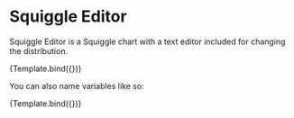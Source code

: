 
<Meta title="Squiggle/SquiggleEditor" component={SquiggleEditor} />


# Squiggle Editor

Squiggle Editor is a Squiggle chart with a text editor included for changing
the distribution.

<Canvas>
  <Story
    name="Normal"
    args={{
      squiggleString: "normal(5,2)",
    }}
  >
    {Template.bind({})}
  </Story>
</Canvas>

You can also name variables like so:

<Canvas>
  <Story
    name="Variables"
    args={{
      squiggleString: "x = 2\nnormal(x,2)",
    }}
  >
    {Template.bind({})}
  </Story>
</Canvas>
